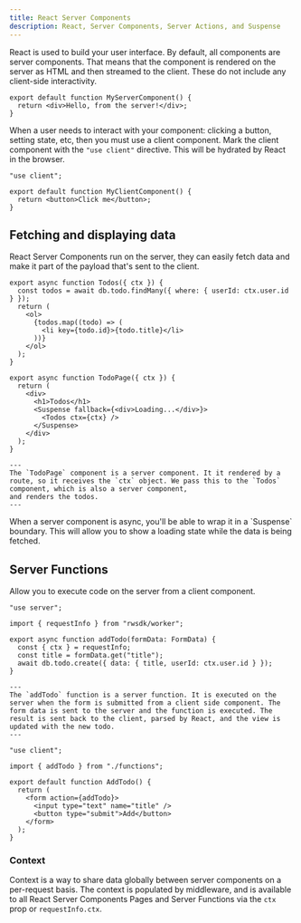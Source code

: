 ```yaml
---
title: React Server Components
description: React, Server Components, Server Actions, and Suspense
---
```



React is used to build your user interface. By default, all components are server components. That means that the component is rendered on the server as HTML and then streamed to the client. These do not include any client-side interactivity.

```tsx
export default function MyServerComponent() {
  return <div>Hello, from the server!</div>;
}
```

When a user needs to interact with your component: clicking a button, setting state, etc, then you must use a client component. Mark the client component with the `"use client"` directive. This will be hydrated by React in the browser.

```tsx mark={1}
"use client";

export default function MyClientComponent() {
  return <button>Click me</button>;
}
```

## Fetching and displaying data

React Server Components run on the server, they can easily fetch data and make it part of the payload that's sent to the client.

```tsx title="src/app/pages/todos/TodoPage.tsx" "async"
export async function Todos({ ctx }) {
  const todos = await db.todo.findMany({ where: { userId: ctx.user.id } });
  return (
    <ol>
      {todos.map((todo) => (
        <li key={todo.id}>{todo.title}</li>
      ))}
    </ol>
  );
}

export async function TodoPage({ ctx }) {
  return (
    <div>
      <h1>Todos</h1>
      <Suspense fallback={<div>Loading...</div>}>
        <Todos ctx={ctx} />
      </Suspense>
    </div>
  );
}

---
The `TodoPage` component is a server component. It it rendered by a route, so it receives the `ctx` object. We pass this to the `Todos` component, which is also a server component,
and renders the todos.
---
```

<Aside type="tip" title="Suspense">
  When a server component is async, you'll be able to wrap it in a `Suspense`
  boundary. This will allow you to show a loading state while the data is being
  fetched.
</Aside>

## Server Functions

Allow you to execute code on the server from a client component.

```tsx title="@/pages/todos/functions.tsx" mark={1}
"use server";

import { requestInfo } from "rwsdk/worker";

export async function addTodo(formData: FormData) {
  const { ctx } = requestInfo;
  const title = formData.get("title");
  await db.todo.create({ data: { title, userId: ctx.user.id } });
}

---
The `addTodo` function is a server function. It is executed on the server when the form is submitted from a client side component. The form data is sent to the server and the function is executed. The result is sent back to the client, parsed by React, and the view is updated with the new todo.
---
```

```tsx title="@/pages/todos/AddTodo.tsx" mark={1, 3}
"use client";

import { addTodo } from "./functions";

export default function AddTodo() {
  return (
    <form action={addTodo}>
      <input type="text" name="title" />
      <button type="submit">Add</button>
    </form>
  );
}
```

### Context

Context is a way to share data globally between server components on a per-request basis. The context is populated by middleware, and is available to all React Server Components Pages and Server Functions via the `ctx` prop or `requestInfo.ctx`.
